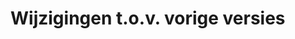 # Wijzigingen t.o.v. vorige versies

<!--
Omschrijf hier welke wijzigingen er gebeurd zijn ten opzichte van de vorige versie. 
Vermeld bij elk versienummer, de reden van de wijziging en - wanneer relevant - een beknopte beschrijving van de wijziging.
Gesorteerd van recent naar oud. E.g.

- [2020.02](https://protocols.inbo.io/2020.02/nl/index.html)
  - Toevoeging van ontbrekende stap in het stappenplan
  - Verbetering van schrijffouten
- [2020.01](https://protocols.inbo.io/2020.01/nl/index.html)
  - Eerste versie van het protocol
-->

